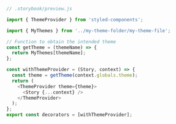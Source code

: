 ```js
// .storybook/preview.js

import { ThemeProvider } from 'styled-components';

import { MyThemes } from '../my-theme-folder/my-theme-file';

// Function to obtain the intended theme
const getTheme = (themeName) => {
  return MyThemes[themeName];
};

const withThemeProvider = (Story, context) => {
  const theme = getTheme(context.globals.theme);
  return (
    <ThemeProvider theme={theme}>
      <Story {...context} />
    </ThemeProvider>
  );
};
export const decorators = [withThemeProvider];
```

